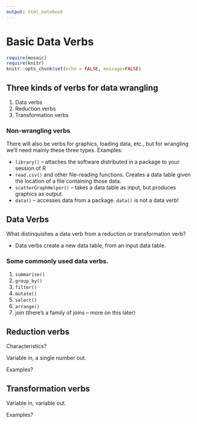 ```yaml
---
output: html_notebook
---
```


# Basic Data Verbs {#basicdataverbs}

```r
require(mosaic)
require(knitr)
knitr::opts_chunk$set(echo = FALSE, message=FALSE)
```

## Three kinds of verbs for data wrangling

1. Data verbs
2. Reduction verbs
3. Transformation verbs

### Non-wrangling verbs

There will also be verbs for graphics, loading data, etc., but for wrangling we'll need mainly these three types. Examples:

* `library()` -- attaches the software distributed in a package to your session of R
* `read.csv()` and other file-reading functions. Creates a data table given the location of a file containing those data.
* `scatterGraphHelper()` -- takes a data table as input, but produces graphics as output.
* `data()` -- accesses data from a package. `data()` is not a data verb!


## Data Verbs

What distinquishes a data verb from a reduction or transformation verb?

* Data verbs create a new data table, from an input data table.

### Some commonly used data verbs.

1. `summarise()`
2. `group_by()`
3. `filter()`
4. `mutate()`
5. `select()`
6. `arrange()`
7. join (there's a family of joins -- more on this later)



## Reduction verbs

Characteristics?

Variable in, a single number out.

Examples?

## Transformation verbs

Variable in, variable out.

Examples?

